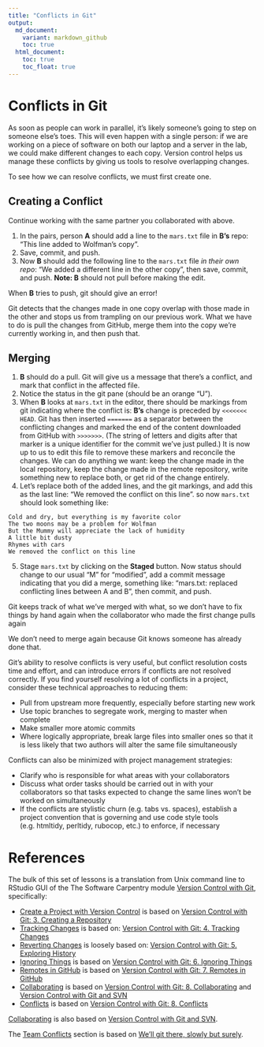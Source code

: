 ```yaml
---
title: "Conflicts in Git"
output:
  md_document:
    variant: markdown_github
    toc: true
  html_document:
    toc: true
    toc_float: true
---
```


# Conflicts in Git

As soon as people can work in parallel, it’s likely someone’s going to step on someone else’s toes. This will even happen with a single person: if we are working on a piece of software on both our laptop and a server in the lab, we could make different changes to each copy. Version control helps us manage these conflicts by giving us tools to resolve overlapping changes.

To see how we can resolve conflicts, we must first create one.

## Creating a Conflict
Continue working with the same partner you collaborated with above.

1. In the pairs, person **A** should add a line to the `mars.txt` file in **B's** repo: "This line added to Wolfman's copy".
2. Save, commit, and push.
3. Now **B** should add the following line to the `mars.txt` file *in their own repo*: "We added a different line in the other copy", then save, commit, and push. **Note: B** should not pull before making the edit.

When **B** tries to push, git should give an error!

Git detects that the changes made in one copy overlap with those made in the other and stops us from trampling on our previous work. What we have to do is pull the changes from GitHub, merge them into the copy we’re currently working in, and then push that. 

## Merging
1. **B** should do a pull. Git will give us a message that there’s a conflict, and mark that conflict in the affected file.
2. Notice the status in the git pane (should be an orange "U").
3. When **B** looks at `mars.txt` in the editor, there should be markings from git indicating where the conflict is:
**B's** change is preceded by `<<<<<<< HEAD`. Git has then inserted `=======` as a separator between the conflicting changes and marked the end of the content downloaded from GitHub with `>>>>>>>`. (The string of letters and digits after that marker is a unique identifier for the commit we’ve just pulled.)
It is now up to us to edit this file to remove these markers and reconcile the changes. We can do anything we want: keep the change made in the local repository, keep the change made in the remote repository, write something new to replace both, or get rid of the change entirely. 
4. Let’s replace both of the added lines, and the git markings, and add this as the last line: "We removed the conflict on this line". so now `mars.txt` should look something like:
```
Cold and dry, but everything is my favorite color
The two moons may be a problem for Wolfman
But the Mummy will appreciate the lack of humidity
A little bit dusty
Rhymes with cars
We removed the conflict on this line
```
5. Stage `mars.txt` by clicking on the **Staged** button. Now status should change to our usual "M" for "modified", add a commit message indicating that you did a merge, something like: "mars.txt: replaced conflicting lines between A and B", then commit, and push.

Git keeps track of what we’ve merged with what, so we don’t have to fix things by hand again when the collaborator who made the first change pulls again


We don’t need to merge again because Git knows someone has already done that.

Git’s ability to resolve conflicts is very useful, but conflict resolution costs time and effort, and can introduce errors if conflicts are not resolved correctly. If you find yourself resolving a lot of conflicts in a project, consider these technical approaches to reducing them:

* Pull from upstream more frequently, especially before starting new work
* Use topic branches to segregate work, merging to master when complete
* Make smaller more atomic commits
* Where logically appropriate, break large files into smaller ones so that it is less likely that two authors will alter the same file simultaneously

Conflicts can also be minimized with project management strategies:

* Clarify who is responsible for what areas with your collaborators
* Discuss what order tasks should be carried out in with your collaborators so that tasks expected to change the same lines won’t be worked on simultaneously
* If the conflicts are stylistic churn (e.g. tabs vs. spaces), establish a project convention that is governing and use code style tools (e.g. htmltidy, perltidy, rubocop, etc.) to enforce, if necessary

# References
The bulk of this set of lessons is a translation from Unix command line to RStudio GUI of the The Software Carpentry module [Version Control with Git](http://swcarpentry.github.io/git-novice/), specifically:

- [Create a Project with Version Control](#create-a-project-with-version-control) is based on [Version Control with Git: 3. Creating a Repository](http://swcarpentry.github.io/git-novice/03-create/)
- [Tracking Changes](#tracking-changes) is based on: [Version Control with Git: 4. Tracking Changes](http://swcarpentry.github.io/git-novice/04-changes/)
- [Reverting Changes](#reverting-changes) is loosely based on: [Version Control with Git: 5. Exploring History](http://swcarpentry.github.io/git-novice/05-history/)
- [Ignoring Things](#ignoring-things) is based on [Version Control with Git: 6. Ignoring Things](http://swcarpentry.github.io/git-novice/06-ignore/)
- [Remotes in GitHub](#remotes-in-github) is based on [Version Control with Git: 7. Remotes in GitHub](http://swcarpentry.github.io/git-novice/07-github/)
- [Collaborating](#collaborating) is based on [Version Control with Git: 8. Collaborating](http://swcarpentry.github.io/git-novice/08-collab/) and [Version Control with Git and SVN](https://support.rstudio.com/hc/en-us/articles/200532077-Version-Control-with-Git-and-SVN)
- [Conflicts](#conflicts) is based on [Version Control with Git: 8. Conflicts](http://swcarpentry.github.io/git-novice/09-conflict/)

[Collaborating](#collaborating) is also based on  [Version Control with Git and SVN](https://support.rstudio.com/hc/en-us/articles/200532077-Version-Control-with-Git-and-SVN).

The [Team Conflicts](#team-conflicts) section is based on [We'll git there, slowly but surely](https://github.com/mine-cetinkaya-rundel/github-class-sigcse-2018).